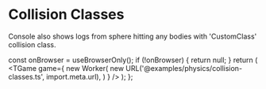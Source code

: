 # Collision Classes

Console also shows logs from sphere hitting any bodies with 'CustomClass' collision class.


  const onBrowser = useBrowserOnly();
  if (!onBrowser) {
    return null;
  }
  return (
    <TGame
      game={
        new Worker(
          new URL('@examples/physics/collision-classes.ts', import.meta.url),
        )
      }
    />
  );
};

<Game />
